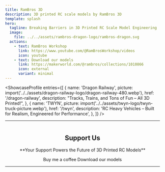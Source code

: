 ```yaml
---
title: RamBros 3D
description: 3D printed RC scale models by RamBros 3D
template: splash
hero:
  tagline: Breaking Barriers in 3D Printed RC Scale Model Engineering
  image:
    file: ../../assets/rambros-dragon-logo/rambros-dragon.svg
  actions:
    - text: RamBros Workshop
      link: https://www.youtube.com/@RamBrosWorkshop/videos
      icon: youtube
    - text: Download our models
      link: https://makerworld.com/@rambros/collections/1010866
      icon: external
      variant: minimal
---
```



<ShowcaseProfile
  entries={[
    {
      name: 'Dragon Railway',
      picture: import('../../assets/dragon-railway-logo/dragon-railway-480.webp'),
      href: '/dragon-railway',
      description:
        "Tracks, Trains, and Tons of Fun – All 3D Printed!",
    },
    {
      name: 'TWYN',
      picture: import('../../assets/twyn-logo/twyn-truck-picture.webp'),
      href: '/twyn',
      description:
        'RC Heavy Vehicles – Built for Realism, Engineered for Performance',
    },
  ]}
/>

---

<section class="homepage-section">
	<div class="container" style="justify-content: center; display: flex">
		<div class="content" style="text-align: center">
			<h1>Support Us</h1>
			<p>
				**Your Support Powers the Future of 3D Printed RC Models**
			</p>
			<div class="actions" style="justify-content: center">
				<LinkButton href="https://buymeacoffee.com/rambros" class="action action-secondary">
					<Icon name="heart" />
					<span>Buy me a coffee</span>
				</LinkButton>
				<LinkButton href="https://makerworld.com/en/@rambros" class="action action-outline">
					<Icon name="starlight" />
					<span>Download our models</span>
				</LinkButton>
			</div>
		</div>
	</div>
</section>

---